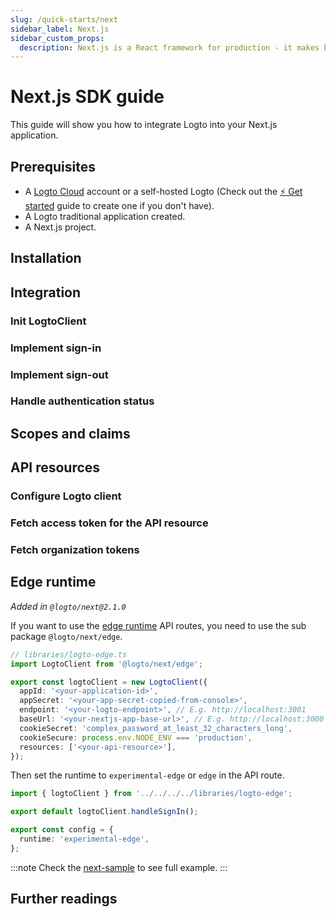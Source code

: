 ```yaml
---
slug: /quick-starts/next
sidebar_label: Next.js
sidebar_custom_props:
  description: Next.js is a React framework for production - it makes building fullstack React apps a breeze and ships with built-in SSR.
---
```




# Next.js SDK guide

This guide will show you how to integrate Logto into your Next.js application.

<GuideTip />

## Prerequisites

- A [Logto Cloud](https://cloud.logto.io) account or a self-hosted Logto (Check out the [⚡ Get started](../../../docs/tutorials/get-started/) guide to create one if you don't have).
- A Logto traditional application created.
- A Next.js project.

## Installation

<Installation />

## Integration

### Init LogtoClient

<InitClient />

### Implement sign-in

<ImplementSignIn />

### Implement sign-out

<ImplementSignOut />

### Handle authentication status

<HandleAuthenticationStatus />

<Checkpoint />

## Scopes and claims

<ScopesAndClaims />

## API resources

<ApiResourcesDescription />

### Configure Logto client

<ConfigApiResources />

### Fetch access token for the API resource

<FetchAccessTokenForApiResources />

### Fetch organization tokens

<FetchOrganizationTokenForUser />

## Edge runtime

_Added in `@logto/next@2.1.0`_

If you want to use the [edge runtime](https://nextjs.org/docs/app/building-your-application/rendering/edge-and-nodejs-runtimes) API routes, you need to use the sub package `@logto/next/edge`.

```ts
// libraries/logto-edge.ts
import LogtoClient from '@logto/next/edge';

export const logtoClient = new LogtoClient({
  appId: '<your-application-id>',
  appSecret: '<your-app-secret-copied-from-console>',
  endpoint: '<your-logto-endpoint>', // E.g. http://localhost:3001
  baseUrl: '<your-nextjs-app-base-url>', // E.g. http://localhost:3000
  cookieSecret: 'complex_password_at_least_32_characters_long',
  cookieSecure: process.env.NODE_ENV === 'production',
  resources: ['<your-api-resource>'],
});
```

Then set the runtime to `experimental-edge` or `edge` in the API route.

```ts
import { logtoClient } from '../../../../libraries/logto-edge';

export default logtoClient.handleSignIn();

export const config = {
  runtime: 'experimental-edge',
};
```

:::note
Check the [next-sample](https://github.com/logto-io/js/tree/master/packages/next-sample) to see full example.
:::

## Further readings

<FurtherReadings />
